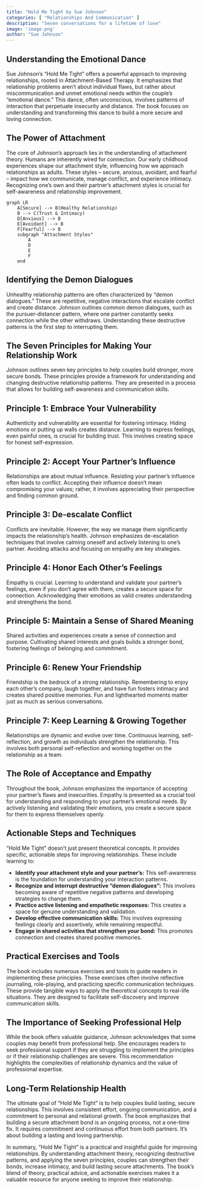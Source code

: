 ```yaml
---
title: "Hold Me Tight by Sue Johnson"
categories: [ "Relationships And Communication" ]
description: "Seven conversations for a lifetime of love"
image: 'image.png'
author: "Sue Johnson"
---
```

## Understanding the Emotional Dance

Sue Johnson's "Hold Me Tight" offers a powerful approach to improving relationships, rooted in Attachment-Based Therapy.  It emphasizes that relationship problems aren't about individual flaws, but rather about miscommunication and unmet emotional needs within the couple's "emotional dance." This dance, often unconscious, involves patterns of interaction that perpetuate insecurity and distance.  The book focuses on understanding and transforming this dance to build a more secure and loving connection.


## The Power of Attachment

The core of Johnson's approach lies in the understanding of attachment theory.  Humans are inherently wired for connection.  Our early childhood experiences shape our attachment style, influencing how we approach relationships as adults.  These styles – secure, anxious, avoidant, and fearful – impact how we communicate, manage conflict, and experience intimacy. Recognizing one's own and their partner's attachment styles is crucial for self-awareness and relationship improvement.

```mermaid
graph LR
    A[Secure] --> B(Healthy Relationship)
    B --> C(Trust & Intimacy)
    D[Anxious] --> B
    E[Avoidant] --> B
    F[Fearful] --> B
    subgraph "Attachment Styles"
        A
        D
        E
        F
    end
```

## Identifying the Demon Dialogues

Unhealthy relationship patterns are often characterized by "demon dialogues." These are repetitive, negative interactions that escalate conflict and create distance.  Johnson outlines common demon dialogues, such as the pursuer-distancer pattern, where one partner constantly seeks connection while the other withdraws. Understanding these destructive patterns is the first step to interrupting them.


## The Seven Principles for Making Your Relationship Work

Johnson outlines seven key principles to help couples build stronger, more secure bonds.  These principles provide a framework for understanding and changing destructive relationship patterns. They are presented in a process that allows for building self-awareness and communication skills.


## Principle 1:  Embrace Your Vulnerability


Authenticity and vulnerability are essential for fostering intimacy.  Hiding emotions or putting up walls creates distance.  Learning to express feelings, even painful ones, is crucial for building trust.  This involves creating space for honest self-expression.


## Principle 2:  Accept Your Partner's Influence


Relationships are about mutual influence.  Resisting your partner's influence often leads to conflict.  Accepting their influence doesn't mean compromising your values; rather, it involves appreciating their perspective and finding common ground.


## Principle 3:  De-escalate Conflict


Conflicts are inevitable.  However, the way we manage them significantly impacts the relationship's health.  Johnson emphasizes de-escalation techniques that involve calming oneself and actively listening to one's partner.  Avoiding attacks and focusing on empathy are key strategies.


## Principle 4:  Honor Each Other's Feelings


Empathy is crucial.  Learning to understand and validate your partner's feelings, even if you don't agree with them, creates a secure space for connection.  Acknowledging their emotions as valid creates understanding and strengthens the bond.


## Principle 5:  Maintain a Sense of Shared Meaning


Shared activities and experiences create a sense of connection and purpose.  Cultivating shared interests and goals builds a stronger bond, fostering feelings of belonging and commitment.


## Principle 6:  Renew Your Friendship


Friendship is the bedrock of a strong relationship.  Remembering to enjoy each other's company, laugh together, and have fun fosters intimacy and creates shared positive memories.  Fun and lighthearted moments matter just as much as serious conversations.


## Principle 7:  Keep Learning & Growing Together


Relationships are dynamic and evolve over time.  Continuous learning, self-reflection, and growth as individuals strengthen the relationship.  This involves both personal self-reflection and working together on the relationship as a team.


## The Role of Acceptance and Empathy

Throughout the book, Johnson emphasizes the importance of accepting your partner's flaws and insecurities.  Empathy is presented as a crucial tool for understanding and responding to your partner's emotional needs.  By actively listening and validating their emotions, you create a secure space for them to express themselves openly.


## Actionable Steps and Techniques

"Hold Me Tight" doesn't just present theoretical concepts.  It provides specific, actionable steps for improving relationships.  These include learning to:

* **Identify your attachment style and your partner's:** This self-awareness is the foundation for understanding your interaction patterns.
* **Recognize and interrupt destructive "demon dialogues":** This involves becoming aware of repetitive negative patterns and developing strategies to change them.
* **Practice active listening and empathetic responses:**  This creates a space for genuine understanding and validation.
* **Develop effective communication skills:**  This involves expressing feelings clearly and assertively, while remaining respectful.
* **Engage in shared activities that strengthen your bond:**  This promotes connection and creates shared positive memories.


## Practical Exercises and Tools

The book includes numerous exercises and tools to guide readers in implementing these principles.  These exercises often involve reflective journaling, role-playing, and practicing specific communication techniques.  These provide tangible ways to apply the theoretical concepts to real-life situations.  They are designed to facilitate self-discovery and improve communication skills.


##  The Importance of Seeking Professional Help

While the book offers valuable guidance, Johnson acknowledges that some couples may benefit from professional help.  She encourages readers to seek professional support if they are struggling to implement the principles or if their relationship challenges are severe.  This recommendation highlights the complexities of relationship dynamics and the value of professional expertise.


##  Long-Term Relationship Health

The ultimate goal of "Hold Me Tight" is to help couples build lasting, secure relationships. This involves consistent effort, ongoing communication, and a commitment to personal and relational growth.  The book emphasizes that building a secure attachment bond is an ongoing process, not a one-time fix. It requires commitment and continuous effort from both partners. It’s about building a lasting and loving partnership.



In summary, "Hold Me Tight" is a practical and insightful guide for improving relationships. By understanding attachment theory, recognizing destructive patterns, and applying the seven principles, couples can strengthen their bonds, increase intimacy, and build lasting secure attachments.  The book's blend of theory, practical advice, and actionable exercises makes it a valuable resource for anyone seeking to improve their relationship.

